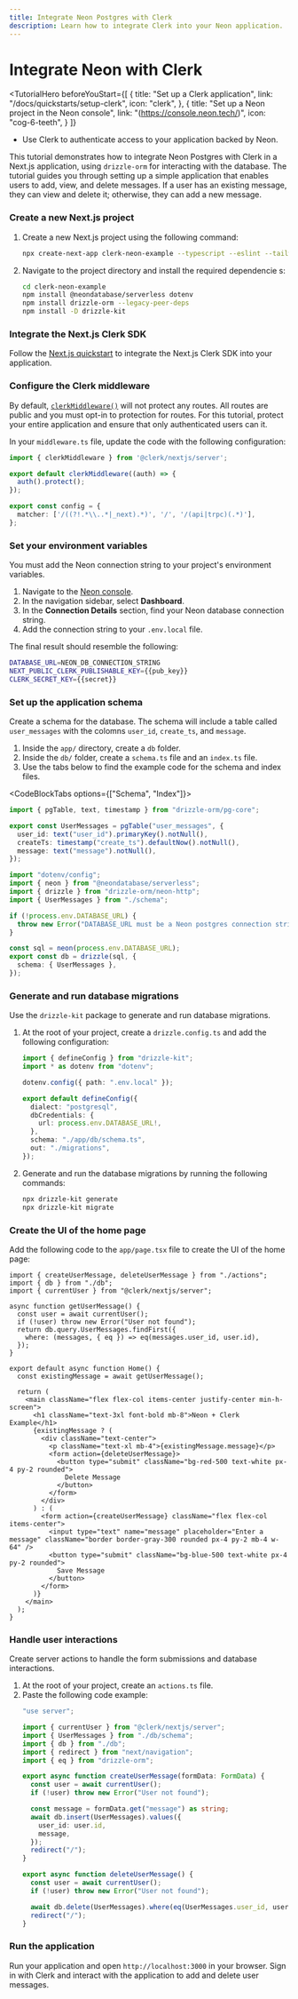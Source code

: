 ```yaml
---
title: Integrate Neon Postgres with Clerk
description: Learn how to integrate Clerk into your Neon application.
---
```


# Integrate Neon with Clerk

<TutorialHero
  beforeYouStart={[
    {
      title: "Set up a Clerk application",
      link: "/docs/quickstarts/setup-clerk",
      icon: "clerk",
    },
    {
      title: "Set up a Neon project in the Neon console",
      link: "(https://console.neon.tech/)",
      icon: "cog-6-teeth",
    }
  ]}
>

- Use Clerk to authenticate access to your application backed by Neon.

</TutorialHero>

This tutorial demonstrates how to integrate Neon Postgres with Clerk in a Next.js application, using `drizzle-orm` for interacting with the database. The tutorial guides you through setting up a simple application that enables users to add, view, and delete messages. If a user has an existing message, they can view and delete it; otherwise, they can add a new message.

<Steps>

### Create a new Next.js project

1. Create a new Next.js project using the following command:
    ```sh {{ filename: 'terminal' }}
    npx create-next-app clerk-neon-example --typescript --eslint --tailwind --use-npm --no-src-dir --app --import-alias "@/*"
    ```
1. Navigate to the project directory and install the required dependencie s:
    ```sh {{ filename: 'terminal' }}
    cd clerk-neon-example
    npm install @neondatabase/serverless dotenv
    npm install drizzle-orm --legacy-peer-deps
    npm install -D drizzle-kit
    ```

### Integrate the Next.js Clerk SDK

Follow the [Next.js quickstart](/docs/quickstarts/nextjs) to integrate the Next.js Clerk SDK into your application.

### Configure the Clerk middleware

By default, [`clerkMiddleware()`](/docs/references/nextjs/clerk-middleware) will not protect any routes. All routes are public and you must opt-in to protection for routes. For this tutorial, protect your entire application and ensure that only authenticated users can it.

In your `middleware.ts` file, update the code with the following configuration:

```typescript {{ filename: 'middleware.ts' }}
import { clerkMiddleware } from '@clerk/nextjs/server';

export default clerkMiddleware((auth) => {
  auth().protect();
});

export const config = {
  matcher: ['/((?!.*\\..*|_next).*)', '/', '/(api|trpc)(.*)'],
};
```

### Set your environment variables

You must add the Neon connection string to your project's environment variables.

1. Navigate to the [Neon console](https://console.neon.tech/).
1. In the navigation sidebar, select **Dashboard**.
1. In the **Connection Details** section, find your Neon database connection string.
1. Add the connection string to your `.env.local` file.

The final result should resemble the following:

```sh {{ filename: '.env.local' }}
DATABASE_URL=NEON_DB_CONNECTION_STRING
NEXT_PUBLIC_CLERK_PUBLISHABLE_KEY={{pub_key}}
CLERK_SECRET_KEY={{secret}}
```

### Set up the application schema

Create a schema for the database. The schema will include a table called `user_messages` with the colomns `user_id`, `create_ts`, and `message`.

1. Inside the `app/` directory, create a `db` folder.
1. Inside the `db/` folder, create a `schema.ts` file and an `index.ts` file.
1. Use the tabs below to find the example code for the schema and index files.

<CodeBlockTabs options={["Schema", "Index"]}>
```typescript {{ filename: 'app/db/schema.ts' }}
import { pgTable, text, timestamp } from "drizzle-orm/pg-core";

export const UserMessages = pgTable("user_messages", {
  user_id: text("user_id").primaryKey().notNull(),
  createTs: timestamp("create_ts").defaultNow().notNull(),
  message: text("message").notNull(),
});
```

```typescript {{ filename: 'app/db/index.ts' }}
import "dotenv/config";
import { neon } from "@neondatabase/serverless";
import { drizzle } from "drizzle-orm/neon-http";
import { UserMessages } from "./schema";

if (!process.env.DATABASE_URL) {
  throw new Error("DATABASE_URL must be a Neon postgres connection string");
}

const sql = neon(process.env.DATABASE_URL);
export const db = drizzle(sql, {
  schema: { UserMessages },
});
```
</CodeBlockTabs>

### Generate and run database migrations

Use the `drizzle-kit` package to generate and run database migrations.

1. At the root of your project, create a `drizzle.config.ts` and add the following configuration:
    ```typescript {{ filename: 'drizzle.config.ts' }}
    import { defineConfig } from "drizzle-kit";
    import * as dotenv from "dotenv";

    dotenv.config({ path: ".env.local" });

    export default defineConfig({
      dialect: "postgresql",
      dbCredentials: {
        url: process.env.DATABASE_URL!,
      },
      schema: "./app/db/schema.ts",
      out: "./migrations",
    });
    ```
1. Generate and run the database migrations by running the following commands:
    ```sh {{ filename: 'terminal' }}
    npx drizzle-kit generate
    npx drizzle-kit migrate
    ```

### Create the UI of the home page

Add the following code to the `app/page.tsx` file to create the UI of the home page:

```tsx {{ filename: 'app/page.tsx' }}
import { createUserMessage, deleteUserMessage } from "./actions";
import { db } from "./db";
import { currentUser } from "@clerk/nextjs/server";

async function getUserMessage() {
  const user = await currentUser();
  if (!user) throw new Error("User not found");
  return db.query.UserMessages.findFirst({
    where: (messages, { eq }) => eq(messages.user_id, user.id),
  });
}

export default async function Home() {
  const existingMessage = await getUserMessage();

  return (
    <main className="flex flex-col items-center justify-center min-h-screen">
      <h1 className="text-3xl font-bold mb-8">Neon + Clerk Example</h1>
      {existingMessage ? (
        <div className="text-center">
          <p className="text-xl mb-4">{existingMessage.message}</p>
          <form action={deleteUserMessage}>
            <button type="submit" className="bg-red-500 text-white px-4 py-2 rounded">
              Delete Message
            </button>
          </form>
        </div>
      ) : (
        <form action={createUserMessage} className="flex flex-col items-center">
          <input type="text" name="message" placeholder="Enter a message" className="border border-gray-300 rounded px-4 py-2 mb-4 w-64" />
          <button type="submit" className="bg-blue-500 text-white px-4 py-2 rounded">
            Save Message
          </button>
        </form>
      )}
    </main>
  );
}
```

### Handle user interactions

Create server actions to handle the form submissions and database interactions.

1. At the root of your project, create an `actions.ts` file.
1. Paste the following code example:
    ```typescript {{ filename: 'app/actions.ts' }}
    "use server";

    import { currentUser } from "@clerk/nextjs/server";
    import { UserMessages } from "./db/schema";
    import { db } from "./db";
    import { redirect } from "next/navigation";
    import { eq } from "drizzle-orm";

    export async function createUserMessage(formData: FormData) {
      const user = await currentUser();
      if (!user) throw new Error("User not found");

      const message = formData.get("message") as string;
      await db.insert(UserMessages).values({
        user_id: user.id,
        message,
      });
      redirect("/");
    }

    export async function deleteUserMessage() {
      const user = await currentUser();
      if (!user) throw new Error("User not found");

      await db.delete(UserMessages).where(eq(UserMessages.user_id, user.id));
      redirect("/");
    }
    ```

### Run the application

Run your application and open `http://localhost:3000` in your browser. Sign in with Clerk and interact with the application to add and delete user messages.

</Steps>
